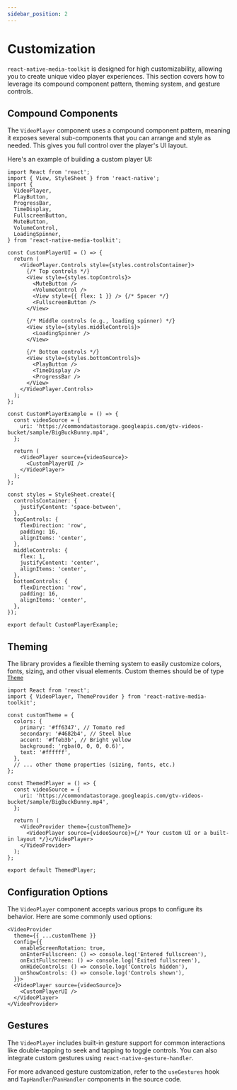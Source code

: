 ```yaml
---
sidebar_position: 2
---
```


# Customization

`react-native-media-toolkit` is designed for high customizability, allowing you to create unique video player experiences. This section covers how to leverage its compound component pattern, theming system, and gesture controls.

## Compound Components

The `VideoPlayer` component uses a compound component pattern, meaning it exposes several sub-components that you can arrange and style as needed. This gives you full control over the player's UI layout.

Here's an example of building a custom player UI:

```tsx
import React from 'react';
import { View, StyleSheet } from 'react-native';
import {
  VideoPlayer,
  PlayButton,
  ProgressBar,
  TimeDisplay,
  FullscreenButton,
  MuteButton,
  VolumeControl,
  LoadingSpinner,
} from 'react-native-media-toolkit';

const CustomPlayerUI = () => {
  return (
    <VideoPlayer.Controls style={styles.controlsContainer}>
      {/* Top controls */}
      <View style={styles.topControls}>
        <MuteButton />
        <VolumeControl />
        <View style={{ flex: 1 }} /> {/* Spacer */}
        <FullscreenButton />
      </View>

      {/* Middle controls (e.g., loading spinner) */}
      <View style={styles.middleControls}>
        <LoadingSpinner />
      </View>

      {/* Bottom controls */}
      <View style={styles.bottomControls}>
        <PlayButton />
        <TimeDisplay />
        <ProgressBar />
      </View>
    </VideoPlayer.Controls>
  );
};

const CustomPlayerExample = () => {
  const videoSource = {
    uri: 'https://commondatastorage.googleapis.com/gtv-videos-bucket/sample/BigBuckBunny.mp4',
  };

  return (
    <VideoPlayer source={videoSource}>
      <CustomPlayerUI />
    </VideoPlayer>
  );
};

const styles = StyleSheet.create({
  controlsContainer: {
    justifyContent: 'space-between',
  },
  topControls: {
    flexDirection: 'row',
    padding: 16,
    alignItems: 'center',
  },
  middleControls: {
    flex: 1,
    justifyContent: 'center',
    alignItems: 'center',
  },
  bottomControls: {
    flexDirection: 'row',
    padding: 16,
    alignItems: 'center',
  },
});

export default CustomPlayerExample;
```

## Theming

The library provides a flexible theming system to easily customize colors, fonts, sizing, and other visual elements.
Custom themes should be of type [`Theme`](../../src/types/theme.ts)

```tsx
import React from 'react';
import { VideoPlayer, ThemeProvider } from 'react-native-media-toolkit';

const customTheme = {
  colors: {
    primary: '#ff6347', // Tomato red
    secondary: '#4682b4', // Steel blue
    accent: '#ffeb3b', // Bright yellow
    background: 'rgba(0, 0, 0, 0.6)',
    text: '#ffffff',
  },
  // ... other theme properties (sizing, fonts, etc.)
};

const ThemedPlayer = () => {
  const videoSource = {
    uri: 'https://commondatastorage.googleapis.com/gtv-videos-bucket/sample/BigBuckBunny.mp4',
  };

  return (
    <VideoProvider theme={customTheme}>
      <VideoPlayer source={videoSource}>{/* Your custom UI or a built-in layout */}</VideoPlayer>
    </VideoProvider>
  );
};

export default ThemedPlayer;
```

## Configuration Options

The `VideoPlayer` component accepts various props to configure its behavior. Here are some commonly used options:

```tsx
<VideoProvider
  theme={{ ...customTheme }}
  config={{
    enableScreenRotation: true,
    onEnterFullscreen: () => console.log('Entered fullscreen'),
    onExitFullscreen: () => console.log('Exited fullscreen'),
    onHideControls: () => console.log('Controls hidden'),
    onShowControls: () => console.log('Controls shown'),
  }}>
  <VideoPlayer source={videoSource}>
    <CustomPlayerUI />
  </VideoPlayer>
</VideoProvider>
```

## Gestures

The `VideoPlayer` includes built-in gesture support for common interactions like double-tapping to seek and tapping to toggle controls. You can also integrate custom gestures using `react-native-gesture-handler`.

For more advanced gesture customization, refer to the `useGestures` hook and `TapHandler`/`PanHandler` components in the source code.
